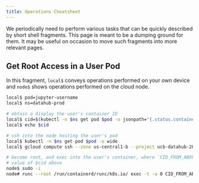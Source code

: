 ```yaml
---
title: Operations Cheatsheet
---
```


We periodically need to perform various tasks that can be quickly described by short shell fragments. This page is meant to be a dumping ground for them. It may be useful on occasion to move such fragments into more relevant pages.

## Get Root Access in a User Pod

In this fragment, `local$` conveys operations performed on your own device and `node$` shows operations performed on the cloud node.

```bash
local$ pod=jupyter-username
local$ ns=datahub-prod

# obtain a display the user's container ID
local$ cid=$(kubectl -n $ns get pod $pod -o jsonpath="{.status.containerStatuses[].containerID}" | sed 's,.*//,,')
local$ echo $cid

# ssh into the node hosting the user's pod
local$ kubectl -n $ns get pod $pod -o wide
local$ gcloud compute ssh --zone us-central1-b --project ucb-datahub-2018 node_name

# become root, and exec into the user's container, where `CID_FROM_ABOVE` the
# value of $cid above
node$ sudo -i
node# runc --root /run/containerd/runc/k8s.io/ exec -t -u 0 CID_FROM_ABOVE bash
```
